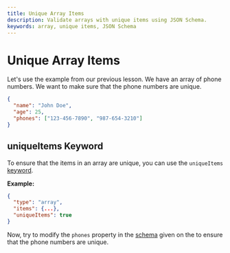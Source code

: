 ```yaml
---
title: Unique Array Items
description: Validate arrays with unique items using JSON Schema.
keywords: array, unique items, JSON Schema
---
```



# Unique Array Items

Let's use the example from our previous lesson.
We have an array of phone numbers. We want to make sure that the phone numbers are unique.


```json highlightLineStart={4}
{
  "name": "John Doe",
  "age": 25,
  "phones": ["123-456-7890", "987-654-3210"]
}
```

## uniqueItems Keyword

To ensure that the items in an array are unique, you can use the `uniqueItems` [keyword](https://json-schema.org/learn/glossary#keyword).

**Example:**

```json
{
  "type": "array",
  "items": {...},
  "uniqueItems": true
}
```

Now, try to modify the `phones` property in the [schema](https://json-schema.org/learn/glossary#schema) given on the <SideEditorLink/> to ensure that the phone numbers are unique.